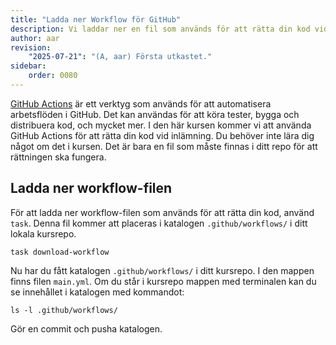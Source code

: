 ```yaml
---
title: "Ladda ner Workflow för GitHub" 
description: Vi laddar ner en fil som används för att rätta din kod vid inlämning.
author: aar
revision:
    "2025-07-21": "(A, aar) Första utkastet."
sidebar:
    order: 0080
---
```



[GitHub Actions](https://github.com/features/actions) är ett verktyg som används för att automatisera arbetsflöden i GitHub. Det kan användas för att köra tester, bygga och distribuera kod, och mycket mer. I den här kursen kommer vi att använda GitHub Actions för att rätta din kod vid inlämning. Du behöver inte lära dig något om det i kursen. Det är bara en fil som måste finnas i ditt repo för att rättningen ska fungera.



## Ladda ner workflow-filen

För att ladda ner workflow-filen som används för att rätta din kod, använd `task`. Denna fil kommer att placeras i katalogen `.github/workflows/` i ditt lokala kursrepo.

```console title="Ladda/uppdatera ner workflow-filen"
task download-workflow
```

Nu har du fått katalogen `.github/workflows/` i ditt kursrepo. I den mappen finns filen `main.yml`. Om du står i kursrepo mappen med terminalen kan du se innehållet i katalogen med kommandot:

```console title="Visa innehållet i katalogen"
ls -l .github/workflows/
```

Gör en commit och pusha katalogen.
